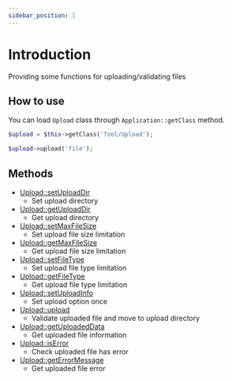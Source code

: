 ```yaml
---
sidebar_position: 1
---
```


# Introduction

Providing some functions for uploading/validating files

## How to use

You can load `Upload` class through `Application::getClass` method.

```php title="Controller"
$upload = $this->getClass('Tool/Upload');

$upload->upload('file');
```

## Methods

- [Upload::setUploadDir](/docs/fegg/library/upload/methods/setuploaddir)
  - Set upload directory
- [Upload::getUploadDir](/docs/fegg/library/upload/methods/getuploaddir)
  - Get upload directory
- [Upload::setMaxFileSize](/docs/fegg/library/upload/methods/setmaxfilesize)
  - Set upload file size limitation
- [Upload::getMaxFileSize](/docs/fegg/library/upload/methods/getmaxfileSize)
  - Get upload file size limitation
- [Upload::setFileType](/docs/fegg/library/upload/methods/setfiletype)
  - Set upload file type limitation
- [Upload::getFileType](/docs/fegg/library/upload/methods/getfiletype)
  - Get upload file type limitation
- [Upload::setUploadInfo](/docs/fegg/library/upload/methods/setuploadinfo)
  - Set upload option once
- [Upload::upload](/docs/fegg/library/upload/methods/upload)
  - Validate uploaded file and move to upload directory
- [Upload::getUploadedData](/docs/fegg/library/upload/methods/getuploadeddata)
  - Get uploaded file information
- [Upload::isError](/docs/fegg/library/upload/methods/iserror)
  - Check uploaded file has error
- [Upload::getErrorMessage](/docs/fegg/library/upload/methods/geterrormessage)
  - Get uploaded file error
